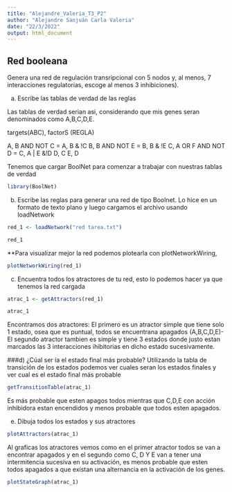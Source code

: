 ---
title: "Alejandre_Valeria_T3_P2"
author: "Alejandre Sanjuán Carla Valeria"
date: "22/3/2022"
output: html_document
---


## Red booleana

Genera una red de regulación transripcional con 5 nodos y, al menos, 7 interacciones regulatorias, escoge al menos 3 inhibiciones).

a) Escribe las tablas de verdad de las reglas

Las tablas de verdad serian asi, considerando que mis genes seran denominados como A,B,C,D,E.

targets(ABC), factorS (REGLA)

A, B AND NOT C  =  A, B & !C
B, B AND NOT E  =  B, B & !E
C, A OR F AND NOT D  = C, A | E &!D
D, C 
E, D

Tenemos que cargar BoolNet para comenzar a trabajar con nuestras tablas de verdad

```{r}
library(BoolNet)
```
b) Escribe las reglas para generar una red de tipo Boolnet.
Lo hice en un formato de texto plano y luego cargamos el archivo usando loadNetwork 



```{r}
red_1 <- loadNetwork("red tarea.txt")

red_1


```
**Para visualizar mejor la red podemos plotearla con plotNetworkWiring, 
```{r}
plotNetworkWiring(red_1)

```
c) Encuentra todos los atractores de tu red, esto lo podemos hacer ya que tenemos la red cargada
```{r}
atrac_1 <- getAttractors(red_1)

atrac_1

```
Encontramos dos atractores:
El primero es un atractor simple que tiene solo 1 estado, osea que es puntual, todos se encuentrana apagados (A,B,C,D,E)-
El segundo atractor tambien es simple y tiene 3 estados donde justo estan marcados las 3 interacciones ihibitorias en dicho estado sucesivamente. 

###d) ¿Cúal ser ́ıa el estado final más probable?
Utilizando la tabla de transición de los estados podemos ver cuales seran los estados finales y ver cual es el estado final más probable

```{r}
getTransitionTable(atrac_1)
```

Es más probable que esten apagos todos mientras que C,D,E con acción inhibidora estan encendidos y menos probable que todos esten apagados.

e) Dibuja todos los estados y sus atractores
```{r}
plotAttractors(atrac_1)


```
Al graficas los atractores vemos como en el primer atractor todos se van a encontrar apagados y en el segundo como C, D Y E van a tener una intermitencia sucesiva en su activación, es menos probable que esten todos apagados a que existan una alternancia en la activación de los genes.

```{r}
plotStateGraph(atrac_1)


```








